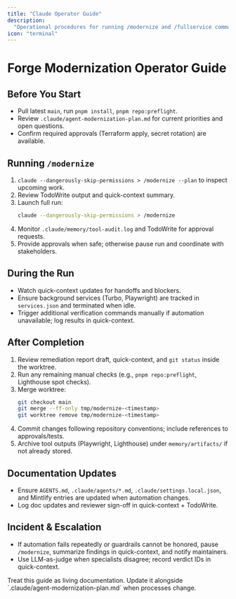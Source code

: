 ```yaml
---
title: "Claude Operator Guide"
description:
  "Operational procedures for running /modernize and /fullservice commands"
icon: "terminal"
---
```


# Forge Modernization Operator Guide

## Before You Start

- Pull latest `main`, run `pnpm install`, `pnpm repo:preflight`.
- Review `.claude/agent-modernization-plan.md` for current priorities and open
  questions.
- Confirm required approvals (Terraform apply, secret rotation) are available.

## Running `/modernize`

1. `claude --dangerously-skip-permissions > /modernize --plan` to inspect
   upcoming work.
2. Review TodoWrite output and quick-context summary.
3. Launch full run:
   ```bash
   claude --dangerously-skip-permissions > /modernize
   ```
4. Monitor `.claude/memory/tool-audit.log` and TodoWrite for approval requests.
5. Provide approvals when safe; otherwise pause run and coordinate with
   stakeholders.

## During the Run

- Watch quick-context updates for handoffs and blockers.
- Ensure background services (Turbo, Playwright) are tracked in `services.json`
  and terminated when idle.
- Trigger additional verification commands manually if automation unavailable;
  log results in quick-context.

## After Completion

1. Review remediation report draft, quick-context, and `git status` inside the
   worktree.
2. Run any remaining manual checks (e.g., `pnpm repo:preflight`, Lighthouse spot
   checks).
3. Merge worktree:
   ```bash
   git checkout main
   git merge --ff-only tmp/modernize-<timestamp>
   git worktree remove tmp/modernize-<timestamp>
   ```
4. Commit changes following repository conventions; include references to
   approvals/tests.
5. Archive tool outputs (Playwright, Lighthouse) under `memory/artifacts/` if
   not already stored.

## Documentation Updates

- Ensure `AGENTS.md`, `.claude/agents/*.md`, `.claude/settings.local.json`, and
  Mintlify entries are updated when automation changes.
- Log doc updates and reviewer sign-off in quick-context + TodoWrite.

## Incident & Escalation

- If automation fails repeatedly or guardrails cannot be honored, pause
  `/modernize`, summarize findings in quick-context, and notify maintainers.
- Use LLM-as-judge when specialists disagree; record verdict IDs in
  quick-context.

<Note>
  Treat this guide as living documentation. Update it alongside
  `.claude/agent-modernization-plan.md` when processes change.
</Note>
